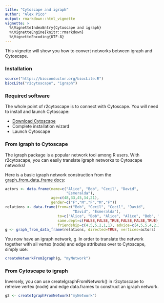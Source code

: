 ```yaml
---
title: "Cytoscape and igraph"
author: "Alex Pico"
output: rmarkdown::html_vignette
vignette: >
  %\VignetteIndexEntry{Cytoscape and igraph}
  %\VignetteEngine{knitr::rmarkdown}
  %\VignetteEncoding{UTF-8}
---
```


This vignette will show you how to convert networks between igraph and Cytoscape.

### Installation
```r
source("https://bioconductor.org/biocLite.R")
biocLite("r2cytoscape", "igraph")
```

### Required software
The whole point of r2cytoscape is to connect with Cytoscape. You will need to install and launch Cytoscape: 

* [Download Cytoscape](http://www.cytoscape.org/download.php) 
* Complete installation wizard
* Launch Cytoscape 

### From igraph to Cytoscape
The igraph package is a popular network tool among R users. With r2cytoscape, you can easily translate igraph networks to Cytoscape networks!

Here is a basic igraph network construction from the [graph_from_data_frame docs](http://igraph.org/r/doc/graph_from_data_frame.html):
```r
actors <- data.frame(name=c("Alice", "Bob", "Cecil", "David",
                            "Esmeralda"),
                     age=c(48,33,45,34,21),
                     gender=c("F","M","F","M","F"))
relations <- data.frame(from=c("Bob", "Cecil", "Cecil", "David",
                               "David", "Esmeralda"),
                        to=c("Alice", "Bob", "Alice", "Alice", "Bob", "Alice"),
                        same.dept=c(FALSE,FALSE,TRUE,FALSE,FALSE,TRUE),
                        friendship=c(4,5,5,2,1,1), advice=c(4,5,5,4,2,3))
g <- graph_from_data_frame(relations, directed=TRUE, vertices=actors)
```

You now have an igraph network, g.  In order to translate the network together with all vertex (node) and edge attributes over to Cytoscape, simply use:

```r
createNetworkFromIgraph(g, "myNetwork")
```

### From Cytoscape to igraph 
Inversely, you can use createIgraphFromNetwork() in r2cytoscape to retreive vertex (node) and edge data.frames to construct an igraph network. 

```r
g2 <- createIgraphFromNetwork("myNetwork")
```
